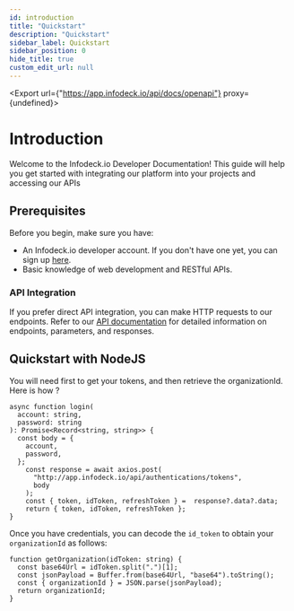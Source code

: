 ```yaml
---
id: introduction
title: "Quickstart"
description: "Quickstart"
sidebar_label: Quickstart
sidebar_position: 0
hide_title: true
custom_edit_url: null
--- 
```



<Export url={"https://app.infodeck.io/api/docs/openapi"} proxy={undefined}></Export>

# Introduction

Welcome to the Infodeck.io Developer Documentation!
This guide will help you get started with integrating our platform into your projects and accessing our APIs

## Prerequisites

Before you begin, make sure you have:

- An Infodeck.io developer account. If you don't have one yet, you can sign up [here](https://app.infodeck.io).
- Basic knowledge of web development and RESTful APIs.
 
### API Integration

If you prefer direct API integration, you can make HTTP requests to our endpoints. Refer to our [API documentation](/docs/rest/api) for  detailed information on endpoints, parameters, and responses.


## Quickstart with NodeJS

You will need first to get your tokens, and then retrieve the organizationId. Here is how ? 
```
async function login(
  account: string,
  password: string
): Promise<Record<string, string>> {
  const body = {
    account,
    password,
  };
    const response = await axios.post(
      "http://app.infodeck.io/api/authentications/tokens",
      body
    );
    const { token, idToken, refreshToken } =  response?.data?.data;
    return { token, idToken, refreshToken };
}
```

Once you have credentials, you can decode the `id_token` to obtain your `organizationId` as follows:

```
function getOrganization(idToken: string) {
  const base64Url = idToken.split(".")[1];
  const jsonPayload = Buffer.from(base64Url, "base64").toString();
  const { organizationId } = JSON.parse(jsonPayload);
  return organizationId;
}
```